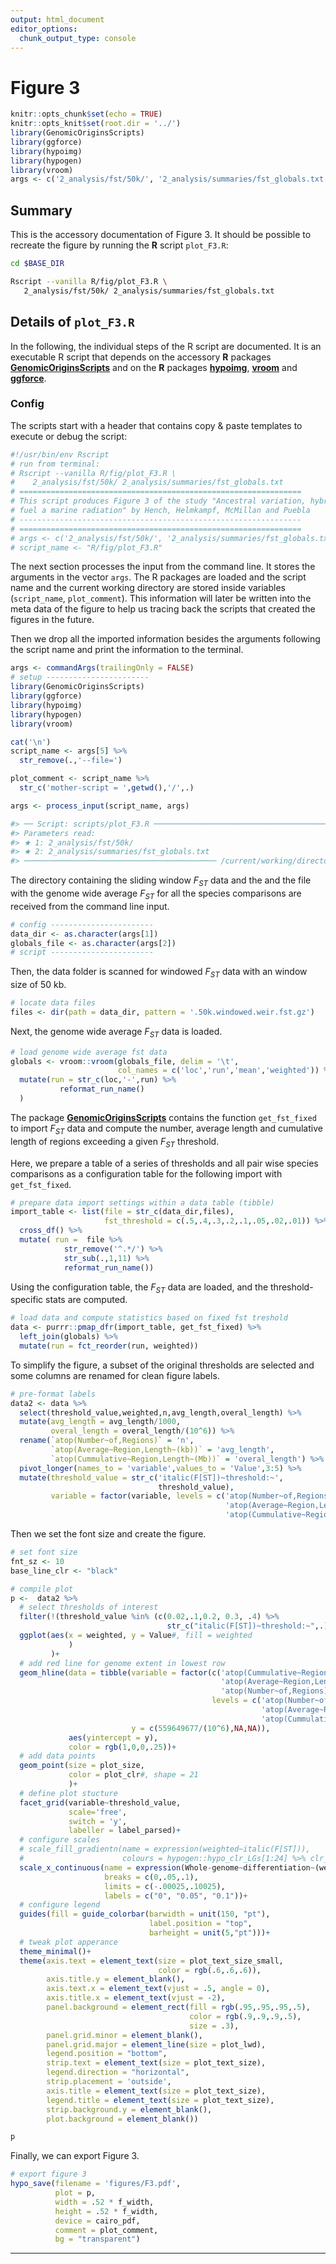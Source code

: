 ```yaml
---
output: html_document
editor_options:
  chunk_output_type: console
---
```

# Figure 3

```r
knitr::opts_chunk$set(echo = TRUE)
knitr::opts_knit$set(root.dir = '../')
library(GenomicOriginsScripts)
library(ggforce)
library(hypoimg)
library(hypogen)
library(vroom)
args <- c('2_analysis/fst/50k/', '2_analysis/summaries/fst_globals.txt')
```

## Summary

This is the accessory documentation of Figure 3.
It should be possible to recreate the figure by running the **R** script `plot_F3.R`:

```sh
cd $BASE_DIR

Rscript --vanilla R/fig/plot_F3.R \
   2_analysis/fst/50k/ 2_analysis/summaries/fst_globals.txt
```

## Details of `plot_F3.R`

In the following, the individual steps of the R script are documented.
It is an executable R script that depends on the accessory **R** packages [**GenomicOriginsScripts**](https://k-hench.github.io/GenomicOriginsScripts) and on the **R** packages [**hypoimg**](https://k-hench.github.io/hypoimg), [**vroom**](https://vroom.r-lib.org/) and [**ggforce**](https://ggforce.data-imaginist.com/).

### Config

The scripts start with a header that contains copy & paste templates to execute or debug the script:

```r
#!/usr/bin/env Rscript
# run from terminal:
# Rscript --vanilla R/fig/plot_F3.R \
#    2_analysis/fst/50k/ 2_analysis/summaries/fst_globals.txt
# ===============================================================
# This script produces Figure 3 of the study "Ancestral variation, hybridization and modularity
# fuel a marine radiation" by Hench, Helmkampf, McMillan and Puebla
# ---------------------------------------------------------------
# ===============================================================
# args <- c('2_analysis/fst/50k/', '2_analysis/summaries/fst_globals.txt')
# script_name <- "R/fig/plot_F3.R"
```

The next section processes the input from the command line.
It stores the arguments in the vector `args`.
The R packages are loaded and the script name and the current working directory are stored inside variables (`script_name`, `plot_comment`).
This information will later be written into the meta data of the figure to help us tracing back the scripts that created the figures in the future.

Then we drop all the imported information besides the arguments following the script name and print the information to the terminal.

```r
args <- commandArgs(trailingOnly = FALSE)
# setup -----------------------
library(GenomicOriginsScripts)
library(ggforce)
library(hypoimg)
library(hypogen)
library(vroom)

cat('\n')
script_name <- args[5] %>%
  str_remove(.,'--file=')

plot_comment <- script_name %>%
  str_c('mother-script = ',getwd(),'/',.)

args <- process_input(script_name, args)
```

```r
#> ── Script: scripts/plot_F3.R ────────────────────────────────────────────
#> Parameters read:
#> ★ 1: 2_analysis/fst/50k/
#> ★ 2: 2_analysis/summaries/fst_globals.txt
#> ─────────────────────────────────────────── /current/working/directory ──
```

The directory containing the sliding window $F_{ST}$ data and the and
the file with the genome wide average $F_{ST}$ for all the species
comparisons are received from the command line input.

```r
# config -----------------------
data_dir <- as.character(args[1])
globals_file <- as.character(args[2])
# script -----------------------
```

Then, the data folder is scanned for windowed $F_{ST}$ data with an
window size of 50 kb.

```r
# locate data files
files <- dir(path = data_dir, pattern = '.50k.windowed.weir.fst.gz')
```

Next, the genome wide average $F_{ST}$ data is loaded.

```r
# load genome wide average fst data
globals <- vroom::vroom(globals_file, delim = '\t',
                        col_names = c('loc','run','mean','weighted')) %>%
  mutate(run = str_c(loc,'-',run) %>%
           reformat_run_name()
  )
```

The package [**GenomicOriginsScripts**](https://k-hench.github.io/GenomicOriginsScripts) 
contains the function `get_fst_fixed` to import $F_{ST}$ data and compute the
number, average length and cumulative length of regions exceeding a given $F_{ST}$
threshold.

Here, we prepare a table of a series of thresholds and all pair wise species comparisons
as a configuration table for the following import with `get_fst_fixed`.

```r
# prepare data import settings within a data table (tibble)
import_table <- list(file = str_c(data_dir,files),
                     fst_threshold = c(.5,.4,.3,.2,.1,.05,.02,.01)) %>%
  cross_df() %>%
  mutate( run =  file %>%
            str_remove('^.*/') %>%
            str_sub(.,1,11) %>%
            reformat_run_name())
```

Using the configuration table, the $F_{ST}$ data are loaded, and the
threshold-specific stats are computed.

```r
# load data and compute statistics based on fixed fst treshold
data <- purrr::pmap_dfr(import_table, get_fst_fixed) %>%
  left_join(globals) %>%
  mutate(run = fct_reorder(run, weighted))
```

To simplify the figure, a subset of the original thresholds are selected
and some columns are renamed for clean figure labels.

```r
# pre-format labels
data2 <- data %>%
  select(threshold_value,weighted,n,avg_length,overal_length) %>%
  mutate(avg_length = avg_length/1000,
         overal_length = overal_length/(10^6)) %>%
  rename(`atop(Number~of,Regions)` = 'n',
         `atop(Average~Region,Length~(kb))` = 'avg_length',
         `atop(Cummulative~Region,Length~(Mb))` = 'overal_length') %>%
  pivot_longer(names_to = 'variable',values_to = 'Value',3:5) %>%
  mutate(threshold_value = str_c('italic(F[ST])~threshold:~',
                                 threshold_value),
         variable = factor(variable, levels = c('atop(Number~of,Regions)',
                                                'atop(Average~Region,Length~(kb))',
                                                'atop(Cummulative~Region,Length~(Mb))')))
```

Then we set the font size and create the figure.

```r
# set font size
fnt_sz <- 10
base_line_clr <- "black"

# compile plot
p <-  data2 %>%
  # select thresholds of interest
  filter(!(threshold_value %in% (c(0.02,.1,0.2, 0.3, .4) %>%
                                   str_c("italic(F[ST])~threshold:~",.)))) %>%
  ggplot(aes(x = weighted, y = Value#, fill = weighted
             )
         )+
  # add red line for genome extent in lowest row
  geom_hline(data = tibble(variable = factor(c('atop(Cummulative~Region,Length~(Mb))',
                                               'atop(Average~Region,Length~(kb))',
                                               'atop(Number~of,Regions)'),
                                             levels = c('atop(Number~of,Regions)',
                                                        'atop(Average~Region,Length~(kb))',
                                                        'atop(Cummulative~Region,Length~(Mb))')),
                           y = c(559649677/(10^6),NA,NA)),
             aes(yintercept = y),
             color = rgb(1,0,0,.25))+
  # add data points
  geom_point(size = plot_size,
             color = plot_clr#, shape = 21
             )+
  # define plot stucture
  facet_grid(variable~threshold_value,
             scale='free',
             switch = 'y',
             labeller = label_parsed)+
  # configure scales
  # scale_fill_gradientn(name = expression(weighted~italic(F[ST])),
  #                      colours = hypogen::hypo_clr_LGs[1:24] %>% clr_lighten(factor = .3))+
  scale_x_continuous(name = expression(Whole-genome~differentiation~(weighted~italic(F[ST]))),
                     breaks = c(0,.05,.1),
                     limits = c(-.00025,.10025),
                     labels = c("0", "0.05", "0.1"))+
  # configure legend
  guides(fill = guide_colorbar(barwidth = unit(150, "pt"),
                               label.position = "top",
                               barheight = unit(5,"pt")))+
  # tweak plot apperance
  theme_minimal()+
  theme(axis.text = element_text(size = plot_text_size_small,
                                 color = rgb(.6,.6,.6)),
        axis.title.y = element_blank(),
        axis.text.x = element_text(vjust = .5, angle = 0),
        axis.title.x = element_text(vjust = -2),
        panel.background = element_rect(fill = rgb(.95,.95,.95,.5),
                                        color = rgb(.9,.9,.9,.5),
                                        size = .3),
        panel.grid.minor = element_blank(),
        panel.grid.major = element_line(size = plot_lwd),
        legend.position = "bottom",
        strip.text = element_text(size = plot_text_size),
        legend.direction = "horizontal",
        strip.placement = 'outside',
        axis.title = element_text(size = plot_text_size),
        legend.title = element_text(size = plot_text_size),
        strip.background.y = element_blank(),
        plot.background = element_blank())
```

```r
p
```

Finally, we can export Figure 3.

```r
# export figure 3
hypo_save(filename = 'figures/F3.pdf',
          plot = p,
          width = .52 * f_width,
          height = .52 * f_width,
          device = cairo_pdf,
          comment = plot_comment,
          bg = "transparent")
```

---
